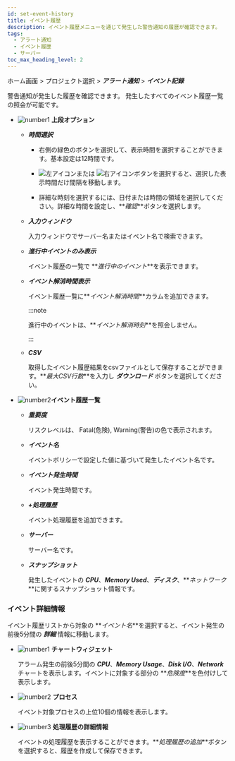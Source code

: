 ```yaml
---
id: set-event-history
title: イベント履歴
description: イベント履歴メニューを通じて発生した警告通知の履歴が確認できます。
tags:
  - アラート通知
  - イベント履歴
  - サーバー
toc_max_heading_level: 2
---
```


ホーム画面 > プロジェクト選択 > **_アラート通知_** > **_イベント記録_**

警告通知が発生した履歴を確認できます。 発生したすべてのイベント履歴一覧の照会が可能です。 

<ImgLang img='event-history-server.png' desc='サーバーイベント履歴'/>

-   ![number1](/img/number-01.png) **上段オプション**

    -   **_時間選択_**

        -   右側の緑色のボタンを選択して、表示時間を選択することができます。基本設定は12時間です。

        -   ![左アイコン](/img/left-arrow.svg)または ![右アイコン](/img/right-arrow.svg)ボタンを選択すると、選択した表示時間だけ間隔を移動します。

        -   詳細な時刻を選択するには、日付または時間の領域を選択してください。詳細な時間を設定し、**_確認_**ボタンを選択します。

    -   **_入力ウィンドウ_**  

        入力ウィンドウでサーバー名またはイベント名で検索できます。

    -   **_進行中イベントのみ表示_**

        イベント履歴の一覧で **_進行中のイベント_**を表示できます。

    -   **_イベント解消時間表示_**

        イベント履歴一覧に**_イベント解消時間_**カラムを追加できます。 

        :::note

        進行中のイベントは、**_イベント解消時刻_**を照会しません。

        :::

    -   **_CSV_**

        取得したイベント履歴結果をcsvファイルとして保存することができます。**_最大CSV行数_**を入力し **_ダウンロード_** ボタンを選択してください。

-   ![number2](/img/number-02.png)**イベント履歴一覧**

    -   **_重要度_**

        リスクレベルは、 <span class='vslow'>Fatal</span>(危険), <span class='slow'>Warning</span>(警告)の色で表示されます。

    -   **_イベント名_**  

        イベントポリシーで設定した値に基づいて発生したイベント名です。

    -   **_イベント発生時間_**  

        イベント発生時間です。

    -   **_+処理履歴_**  

        イベント処理履歴を追加できます。

    -   **_サーバー_**  

        サーバー名です。 

    -   **_スナップショット_**  

        発生したイベントの **_CPU_**、**_Memory Used_**、**_ディスク_**、**_ネットワーク_**に関するスナップショット情報です。 

### イベント詳細情報

イベント履歴リストから対象の **_イベント名_**を選択すると、イベント発生の前後5分間の **_詳細_** 情報に移動します。

<ImgLang img='server-event-detail.png' desc='サーバーイベント詳細'/>

-   ![number1](/img/number-01.png) **チャートウィジェット**

    アラーム発生の前後5分間の **_CPU_**、**_Memory Usage_**、**_Disk I/O_**、**_Network_** チャートを表示します。イベントに対象する部分の **_危険度_**を色付けして表示します。

-   ![number2](/img/number-02.png) **プロセス**

    イベント対象プロセスの上位10個の情報を表示します。 

-   ![number3](/img/number-03.png) **処理履歴の詳細情報**

    イベントの処理履歴を表示することができます。**_処理履歴の追加_**ボタンを選択すると、履歴を作成して保存できます。
